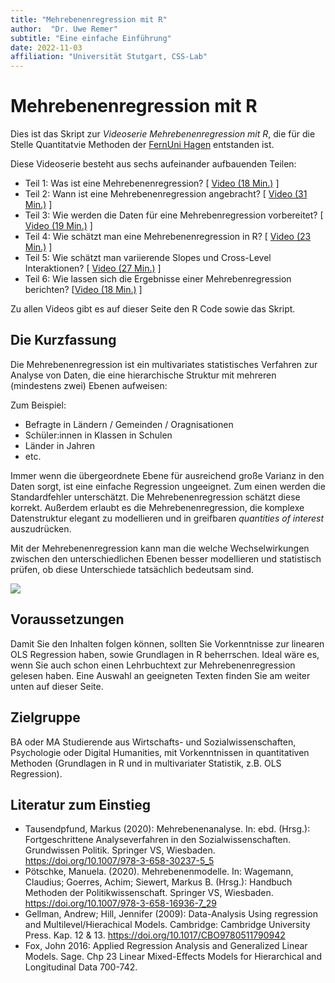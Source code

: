 ```yaml
---
title: "Mehrebenenregression mit R"
author:  "Dr. Uwe Remer"
subtitle: "Eine einfache Einführung"
date: 2022-11-03
affiliation: "Universität Stutgart, CSS-Lab"
---
```


# Mehrebenenregression mit R

Dies ist das Skript zur *Videoserie Mehrebenenregression mit R*, die für die Stelle Quantitatvie Methoden der [FernUni Hagen](https://www.fernuni-hagen.de/) entstanden ist.

Diese Videoserie besteht aus sechs aufeinander aufbauenden Teilen:

-   Teil 1: Was ist eine Mehrebenenregression? \[ [Video (18 Min.)](https://video.fernuni-hagen.de/Play/6076) \]
-   Teil 2: Wann ist eine Mehrebenenregression angebracht? \[  [Video (31 Min.)](https://video.fernuni-hagen.de/Play/6077) \]
-   Teil 3: Wie werden die Daten für eine Mehrebenregression vorbereitet? \[ [Video (19 Min.)](https://video.fernuni-hagen.de/Play/6078) \]
-   Teil 4: Wie schätzt man eine Mehrebenenregression in R? \[ [Video (23 Min.)](https://video.fernuni-hagen.de/Play/6089) \]
-   Teil 5: Wie schätzt man variierende Slopes und Cross-Level Interaktionen? \[ [Video (27 Min.)](https://video.fernuni-hagen.de/Play/6147) \]
-   Teil 6: Wie lassen sich die Ergebnisse einer Mehrebenregression berichten? \[[Video (18 Min.)](https://video.fernuni-hagen.de/Play/6148) \]

Zu allen Videos gibt es auf dieser Seite den R Code sowie das Skript.

## Die Kurzfassung

Die Mehrebenenregression ist ein multivariates statistisches Verfahren zur Analyse von Daten, die eine hierarchische Struktur mit mehreren (mindestens zwei) Ebenen aufweisen:

Zum Beispiel:

-   Befragte in Ländern / Gemeinden / Oragnisationen
-   Schüler:innen in Klassen in Schulen
-   Länder in Jahren
-   etc.

Immer wenn die übergeordnete Ebene für ausreichend große Varianz in den Daten sorgt, ist eine einfache Regression ungeeignet. Zum einen werden die Standardfehler unterschätzt. Die Mehrebenenregression schätzt diese korrekt. Außerdem erlaubt es die Mehrebenenregression, die komplexe Datenstruktur elegant zu modellieren und in greifbaren *quantities of interest* auszudrücken.

Mit der Mehrebenenregression kann man die welche Wechselwirkungen zwischen den unterschiedlichen Ebenen besser modellieren und statistisch prüfen, ob diese Unterschiede tatsächlich bedeutsam sind.

![](./Grafiken/varianten.png){fig-align="left"}

## Voraussetzungen

Damit Sie den Inhalten folgen können, sollten Sie Vorkenntnisse zur linearen OLS Regression haben, sowie Grundlagen in R beherrschen. Ideal wäre es, wenn Sie auch schon einen Lehrbuchtext zur Mehrebenenregression gelesen haben. Eine Auswahl an geeigneten Texten finden Sie am weiter unten auf dieser Seite.

## Zielgruppe

BA oder MA Studierende aus Wirtschafts- und Sozialwissenschaften, Psychologie oder Digital Humanities, mit Vorkenntnissen in quantitativen Methoden (Grundlagen in R und in multivariater Statistik, z.B. OLS Regression).

## Literatur zum Einstieg

-   Tausendpfund, Markus (2020): Mehrebenenanalyse. In: ebd. (Hrsg.): Fortgeschrittene Analyseverfahren in den Sozialwissenschaften. Grundwissen Politik. Springer VS, Wiesbaden. <https://doi.org/10.1007/978-3-658-30237-5_5>
-   Pötschke, Manuela. (2020). Mehrebenenmodelle. In: Wagemann, Claudius; Goerres, Achim; Siewert, Markus B. (Hrsg.): Handbuch Methoden der Politikwissenschaft. Springer VS, Wiesbaden. <https://doi.org/10.1007/978-3-658-16936-7_29>
-   Gellman, Andrew; Hill, Jennifer (2009): Data-Analysis Using regression and Multilevel/Hierachical Models. Cambridge: Cambridge University Press. Kap. 12 & 13. <https://doi.org/10.1017/CBO9780511790942>
-   Fox, John 2016: Applied Regression Analysis and Generalized Linear Models. Sage. Chp 23 Linear Mixed-Effects Models for Hierarchical and Longitudinal Data 700-742.

<img src="https://vg08.met.vgwort.de/na/4fd8f4b4a4094df5b6949ac943c97deb" width="1" height="1" alt="">